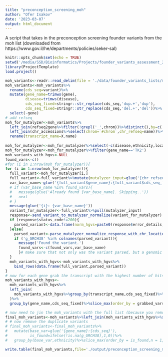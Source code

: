 ```yaml
---
title: "preconception_screening_moh"
author: "Ofer Isakov"
date: '2023-03-07'
output: html_document
---
```


A script that takes in the preconception screening founder variants from the moh list (downloaded from https://www.gov.il/he/departments/policies/seker-sal)

```r
knitr::opts_chunk$set(echo = TRUE)
setwd('/media/SSD/Bioinformatics/Projects/founder_variants_assessment_202204/')
library(ProjectTemplate)
load.project()
```

```r
moh_variants<-readr::read_delim(file = './data/founder_variants_lists/moh_founder_unified.csv')
moh_variants<-moh_variants%>%
  rename(cds_seq=variant)%>%
  mutate(gene_name=trimws(gene),
         disease=trimws(disease),
         cds_seq_fixed=stringr::str_replace(cds_seq,'dup.+','dup'),
         cds_seq_fixed=stringr::str_replace(cds_seq,'del.+','del'))%>%
  select(-gene)
# add refseq
moh_for_mutalyzer<-moh_variants%>%
  left_join(refseq2gene%>%filter(!grepl('_',chrom))%>%distinct(),by=c('gene_name'='name2'))%>%
  left_join(chr_accessions%>%select(chrom=`#chrom`,chr_refseq=name))%>%
  rename(transcript_name=X.name)
  
moh_for_mutalyzer<-moh_for_mutalyzer%>%select(-c(disease,ethnicity,locality))%>%distinct()
moh_for_mutalyzer<-moh_for_mutalyzer%>%filter(gene_name=='TK2')
moh_variants_with_hgvs<-NULL
found_vars<-c()
#for (i in 1:nrow(moh_for_mutalyzer)){
for (i in 1:nrow(moh_for_mutalyzer)){
  full_variant<-moh_for_mutalyzer[i,]
  full_variant<-full_variant%>%mutate(mutalyzer_input=glue('{chr_refseq}({transcript_name}):{cds_seq_fixed}'))
  var_base_name<-glue('{full_variant$gene_name}:{full_variant$cds_seq_fixed}')
  # if (var_base_name %in% found_vars){
  #   message(glue('Already found {var_base_name}. Skipping..'))
  #   next
  # }
  message(glue('{i}: {var_base_name}'))
  variant_for_mutalyzer<-full_variant%>%pull(mutalyzer_input)
  response<-send_variant_to_mutalyzer_normalize(variant_for_mutalyzer)
  if (response$status_code!=200){
    parsed_variant<-data.frame(norm_hgvs=paste0(response$error_details,collapse=' '))
  }else{
    parsed_variant<-parse_mutalyzer_normalize_response_with_chr_location(response)
    if ('g_GRCH38' %in% colnames(parsed_variant)){
      message('Found the variant.')
      found_vars<-c(found_vars,var_base_name)
      }# make sure that not only was the variant parsed, but a genomic location was also found
  }
  moh_variants_with_hgvs<-moh_variants_with_hgvs%>%
    bind_rows(data.frame(full_variant,parsed_variant))
}
# now for each gene grab the transcript with the highest number of hits
moh_variants_with_hgvs<-
  moh_variants_with_hgvs%>%
  left_join(
    moh_variants_with_hgvs%>%group_by(transcript_name,cds_seq_fixed)%>%summarize(grabbed_vars=sum(!is.na(g_GRCH38)))
  )%>%
  group_by(gene_name,cds_seq_fixed)%>%slice_max(order_by = grabbed_vars,n=1,with_ties = F)

# now need to jin the moh_variants with the full list (because you removed duplicates before)
final_moh_variants<-moh_variants%>%left_join(moh_variants_with_hgvs%>%select(-omim)%>%filter(!is.na(g_GRCH38)))
# # now remove the duplicate variants 
# final_moh_variants<-final_moh_variants%>%
#   mutate(base_var=glue('{gene_name}:{cds_seq}'),
#          is_found=ifelse(!is.na(g_GRCH38),1,0))%>%
#   group_by(base_var,ethnicity)%>%slice_max(order_by = is_found,n = 1,with_ties = F)

write.table(final_moh_variants,file='./output/preconception_screening_moh_202305.csv',sep='\t',row.names=F,quote=F)
```